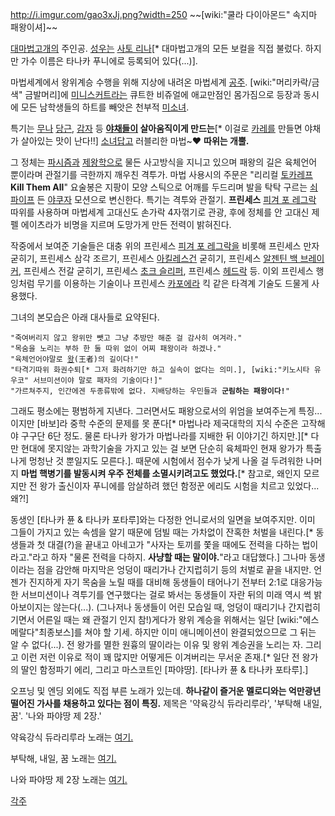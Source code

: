 http://i.imgur.com/gao3xJj.png?width=250
~~[wiki:"쿨라 다이아몬드" 속지마 패왕이셔]~~

[[대마법고개]]의 주인공. [[성우]]는 [[사토 리나]][* 대마법고개의 모든 보컬을 직접 불렀다. 하지만 가수 이름은 타나카 푸니에로 등록되어 있다(...)].

마법세계에서 왕위계승 수행을 위해 지상에 내려온 마법세계 [[공주]]. [wiki:"머리카락/금색" 금발머리]에 [[미니스커트]]라는 큐트한 비쥬얼에 애교만점인 몸가짐으로 등장과 동시에 모든 남학생들의 하트를 빼앗은 천부적 [[미소녀]].

특기는 [[무]]나 [[당근]], [[감자]] 등 '''[[야채]]들이 살아움직이게 만드는'''[* 이걸로 [[카레]]를 만들면 야채가 살아있는 맛이 난다!!] [[소녀]]답고 러블리한 마법~♥ '''따위는 개뿔.'''

그 정체는 [[파시즘]]과 [[제왕학]]으로 물든 사고방식을 지니고 있으며 패왕의 길은 육체언어 뿐이라며 관절기를 극한까지 깨우친 격투가. 마법 사용시의 주문은 "리리컬 [[토카레프]] '''Kill Them All'''" 요술봉은 지팡이 모양 스틱으로 어깨를 두드리며 발을 탁탁 구르는 [[쇠파이프]] 든 [[야쿠자]] 모션으로 변신한다. 특기는 격투와 관절기. '''프린세스''' [[피겨 포 레그락]] 따위를 사용하며 마법세계 고대신도 손가락 4자꺾기로 관광, 후에 정체를 안 고대신 제펠 에이츠라가 비명을 지르며 도망가게 만든 전력이 밝혀진다.

작중에서 보여준 기술들은 대충 위의 프린세스 [[피겨 포 레그락]]을 비롯해 프린세스 만자 굳히기, 프린세스 삼각 조르기, 프린세스 [[아킬레스건]] 굳히기, 프린세스 [[알젠틴 백 브레이커]], 프린세스 전갈 굳히기, 프린세스 [[초크 슬리퍼]], 프린세스 [[헤드락]] 등. 이외 프린세스 행잉처럼 무기를 이용하는 기술이나 프린세스 [[카포에라]] 킥 같은 타격계 기술도 드물게 사용했다.

그녀의 본모습은 아래 대사들로 요약된다.
 "죽여버리지 않고 왕위만 뺏고 그냥 추방만 해준 걸 감사히 여겨라."
 "목숨을 노리는 부하 한 둘 따위 없이 어찌 패왕이라 하겠나."
 "육체언어야말로 [[왕]](王者)의 길이다!"
 "타격기따위 화권수퇴[* 그저 화려하기만 하고 실속이 없다는 의미.], [wiki:"키노시타 유우코" 서브미션이야 말로 패자의 기술이다!]"
 "가르쳐주지, 인간에겐 두종류밖에 없다. 지배당하는 우민들과 '''군림하는 패왕이다!'''"

그래도 평소에는 평범하게 지낸다. 그러면서도 패왕으로서의 위엄을 보여주는게 특징...이지만 [바보]라 중학 수준의 문제를 못 푼다[* 마법나라 제국대학의 지식 수준은 고작해야 구구단 6단 정도. 물론 타나카 왕가가 마법나라를 지배한 뒤 이야기긴 하지만.][* 다만 현대에 못지않는 과학기술을 가지고 있는 걸 보면 단순히 육체파인 현재 왕가가 특출나게 멍청난 것 뿐일지도 모른다.]. 때문에 시험에서 점수가 낮게 나올 걸 두려워한 나머지 '''마법 핵병기를 발동시켜 우주 전체를 소멸시키려고도 했었다.'''[* 참고로, 왜인지 모르지만 전 왕가 출신이자 푸니에를 암살하려 했던 함정꾼 에리도 시험을 치르고 있었다... 왜?!]

동생인 [타나카 퓬 & 타나카 포타루]와는 다정한 언니로서의 일면을 보여주지만. 이미 그들이 가지고 있는 속셈을 알기 때문에 덤빌 때는 가차없이 잔혹한 처벌을 내린다.[* 동생들과 첫 대결(?)을 끝내고 아네고가 "사자는 토끼를 쫓을 때에도 전력을 다하는 법이라고."라고 하자 "물론 전력을 다하지. '''사냥할 때는 말이야.'''"라고 대답했다.] 그나마 동생이라는 점을 감안해 마지막은 엉덩이 때리가나 간지럽히기 등의 처벌로 끝을 내지만. 언젠가 진지하게 자기 목숨을 노릴 때를 대비해 동생들이 태어나기 전부터 2:1로 대응가능한 서브미션이나 격투기를 연구했다는 걸로 봐서는 동생들이 자란 뒤의 미래 역시 썩 밝아보이지는 않는다(...). (그나저나 동생들이 어린 모습일 때, 엉덩이 때리기나 간지럽히기면서 어른일 때는 왜 관절기 인지 참!)게다가 왕위 계승을 위해서는 일단 [wiki:"에스메랄다"최종보스]를 쳐야 할 기세. 하지만 이미 애니메이션이 완결되었으므로 그 뒤는 알 수 없다(...). 전 왕가를 멸한 원흉의 딸이라는 이유 및 왕위 계승권을 노리는 자. 그리고 이런 저런 이유로 적이 꽤 많지만 어떻게든 이겨버리는 무서운 존재.[* 일단 전 왕가의 딸인 함정파기 에리, 그리고 마스코트인 [파야땅]. [타나카 퓬 & 타나카 포타루].]

오프닝 및 엔딩 외에도 직접 부른 노래가 있는데. '''하나같이 즐거운 멜로디와는 억만광년 떨어진 가사를 채용하고 있다는 점이 특징.''' 제목은 '약육강식 듀라리루라', '부탁해 내일, 꿈'. '나와 파야땅 제 2장.'

약육강식 듀라리루라 노래는 [http://www.youtube.com/watch?v=PGMonnYZqpI 여기.]

부탁해, 내일, 꿈 노래는 [http://www.youtube.com/watch?v=0xrJMJLcfW0&feature=related 여기.]

나와 파야땅 제 2장 노래는 [http://www.youtube.com/watch?v=7j04wuhEcdM&feature=related 여기.]

[[각주]]
